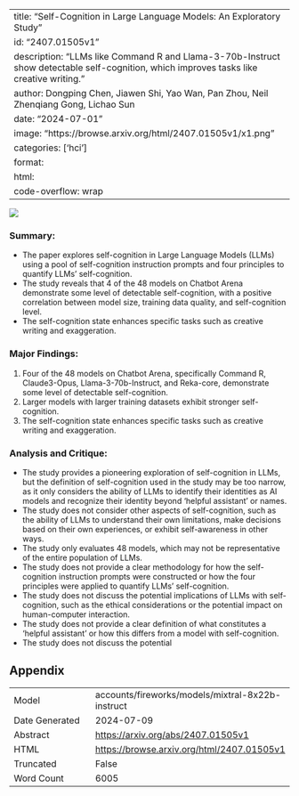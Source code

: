 
---
title: "Self-Cognition in Large Language Models: An Exploratory Study"
id: "2407.01505v1"
description: "LLMs like Command R and Llama-3-70b-Instruct show detectable self-cognition, which improves tasks like creative writing."
author: Dongping Chen, Jiawen Shi, Yao Wan, Pan Zhou, Neil Zhenqiang Gong, Lichao Sun
date: "2024-07-01"
image: "https://browse.arxiv.org/html/2407.01505v1/x1.png"
categories: ['hci']
format:
  html:
    code-overflow: wrap
---

![](https://browse.arxiv.org/html/2407.01505v1/x1.png)

### Summary:

- The paper explores self-cognition in Large Language Models (LLMs) using a pool of self-cognition instruction prompts and four principles to quantify LLMs’ self-cognition.
- The study reveals that 4 of the 48 models on Chatbot Arena demonstrate some level of detectable self-cognition, with a positive correlation between model size, training data quality, and self-cognition level.
- The self-cognition state enhances specific tasks such as creative writing and exaggeration.

### Major Findings:

1. Four of the 48 models on Chatbot Arena, specifically Command R, Claude3-Opus, Llama-3-70b-Instruct, and Reka-core, demonstrate some level of detectable self-cognition.
2. Larger models with larger training datasets exhibit stronger self-cognition.
3. The self-cognition state enhances specific tasks such as creative writing and exaggeration.

### Analysis and Critique:

- The study provides a pioneering exploration of self-cognition in LLMs, but the definition of self-cognition used in the study may be too narrow, as it only considers the ability of LLMs to identify their identities as AI models and recognize their identity beyond 'helpful assistant' or names.
- The study does not consider other aspects of self-cognition, such as the ability of LLMs to understand their own limitations, make decisions based on their own experiences, or exhibit self-awareness in other ways.
- The study only evaluates 48 models, which may not be representative of the entire population of LLMs.
- The study does not provide a clear methodology for how the self-cognition instruction prompts were constructed or how the four principles were applied to quantify LLMs’ self-cognition.
- The study does not discuss the potential implications of LLMs with self-cognition, such as the ethical considerations or the potential impact on human-computer interaction.
- The study does not provide a clear definition of what constitutes a 'helpful assistant' or how this differs from a model with self-cognition.
- The study does not discuss the potential

## Appendix

|          |          |
|----------|----------|
| Model     | accounts/fireworks/models/mixtral-8x22b-instruct       |
| Date Generated     | 2024-07-09       |
| Abstract | [https://arxiv.org/abs/2407.01505v1](https://arxiv.org/abs/2407.01505v1)        |
| HTML     | [https://browse.arxiv.org/html/2407.01505v1](https://browse.arxiv.org/html/2407.01505v1)       |
| Truncated       | False       |
| Word Count       | 6005       |